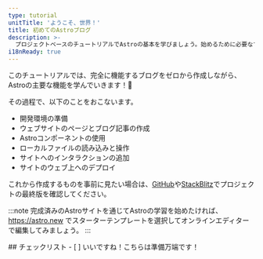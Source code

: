 ```yaml
---
type: tutorial
unitTitle: 'ようこそ、世界！'
title: 初めてのAstroブログ
description: >-
  プロジェクトベースのチュートリアルでAstroの基本を学びましょう。始めるために必要なすべての前提知識をお届けします！
i18nReady: true
---
```



<Lede> このチュートリアルでは、完全に機能するブログをゼロから作成しながら、Astroの主要な機能を学んでいきます！🚀 </Lede>

その過程で、以下のことをおこないます。
- 開発環境の準備
- ウェブサイトのページとブログ記事の作成
- Astroコンポーネントの使用
- ローカルファイルの読み込みと操作
- サイトへのインタラクションの追加
- サイトのウェブ上へのデプロイ

これから作成するものを事前に見たい場合は、[GitHub](https://github.com/withastro/blog-tutorial-demo)や[StackBlitz](https://stackblitz.com/github/withastro/blog-tutorial-demo/tree/complete?file=src%2Fpages%2Findex.astro)でプロジェクトの最終版を確認してください。

:::note
完成済みのAstroサイトを通じてAstroの学習を始めたければ、https://astro.new でスターターテンプレートを選択してオンラインエディターで編集してみましょう。
::: 


<Box icon="check-list">
## チェックリスト

<Checklist>
- [ ] いいですね！こちらは準備万端です！
</Checklist>
</Box>
